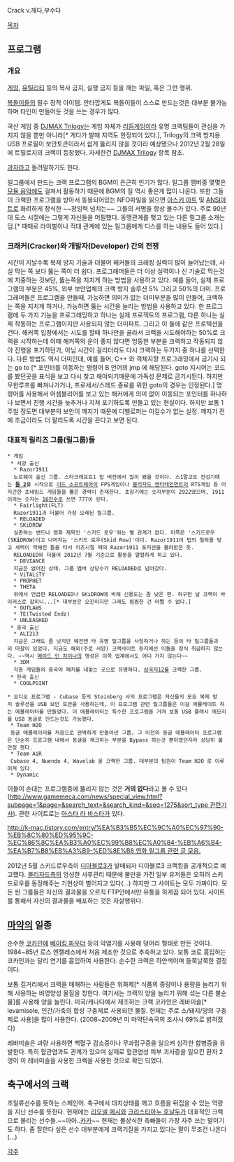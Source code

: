 Crack
v.깨다,부수다

[[목차]]

== 프로그램 ==
=== 개요 ===
[[게임]], [[유틸리티]] 등의 복사 금지, 실행 금지 등을 깨는 파일, 혹은 그런 행위.

[[복돌이]]들의 필수 장착 아이템. 안타깝게도 복돌이들이 스스로 만드는것은 대부분 불가능하며 타인이 만들어둔 것을 쓰는 경우가 많다.

국산 게임 중 [[DJMAX Trilogy]]는 게임 자체가 [[리듬게임]]이라 유명 크랙팀들이 관심을 가지지 않을 뿐만 아니라[* 게다가 발매 지역도 한정되어 있다.], Trilogy의 크랙 방지용 USB 프로필이 보안토큰이라서 쉽게 뚫리지 않을 것이라 예상됐으나 2012년 2월 28일에 트릴로지의 크랙이 등장했다. 자세한건 [[DJMAX Trilogy]] 항목 참조.

[[과자]]라고 돌려말하기도 한다.

릴그룹에서 만드는 크랙 프로그램의 BGM이 은근히 인기가 많다. 릴그룹 멤버중 몇몇은 [[모듈 음악]]에도 걸쳐서 활동하기 때문에 BGM의 질 역시 좋은게 많이 나온다.
또한 그들이 크랙한 프로그램을 받아서 동봉되어있는 NFO파일을 읽으면 [[아스키 아트]] 및 [[ANSI]]아트로 화려하게 장식한 ~~장잉력 넘치는~~ 그들의 서명을 항상 볼수가 있다. 주로 90년대 도스 시절에는 그렇게 자신들을 어필했다. 동맹관계를 맺고 있는 다른 릴그룹 소개는 덤.[* 때때로 라이벌이나 적대 관계에 있는 릴그룹에게 디스를 하는 내용도 들어 있다.]

=== 크래커(Cracker)와 개발자(Developer) 간의 전쟁 ===
시간이 지날수록 복제 방지 기술과 더불어 해커들의 크래킹 실력이 많이 늘어났는데, 사실 막는 쪽 보다 뚫는 쪽이 더 쉽다. 프로그래머들은 더 이상 실력이나 신 기술로 막는것에 치중하는 것보단, 뚫는쪽을 지치게 하는 방법을 사용하고 있다. 예를 들어, 실제 프로그램의 부분은 45%, 외부 보안업체의 크랙 방지 솔루션 5% 그리고 50%의 더미.
프로그래머들은 프로그램을 만들때, 가능하면 의미가 없는 더미부분을 많이 만들어, 크랙하는 쪽을 지치게 하거나, 가능하면 뚫는 시간을 늘리는 방법을 사용하고 있다. 한 프로그램에 두 가지 기능을 프로그래밍하고 하나는 실제 프로젝트의 프로그램, 다른 하나는 실제 작동하는 프로그램이지만 사용되지 않는 더미파트. 그리고 이 둘에 같은 프로텍션을 건다. 해커쪽 입장에서는 시도를 할때 하나만을 골라서 크랙을 시도해야하는 50%로 크랙을 시작하는데 이때 해커쪽의 운이 좋지 않다면 엉뚱한 부분을 크랙하고 작동되지 않아 진행을 포기하던가, 아님 시간이 걸리더라도 다시 크랙하는 두가지 중 하나를 선택한다.
다른 방법도 역시 더미인데, 예를 들어, C++ 와 객체지향 프로그래밍에서 금기시 되는 go to [* 포인터를 이동하는 명령어 B 언어의 jmp 에 해당된다. goto 지시어는 코드를 봤던곳을 표식을 보고 다시 찾고 해야되기때문에 가독성 문제로 금기시된다. 하지만 무한루프를 빠져나가거나, 프로세서/스레드 종료를 위한 goto의 경우는 인정된다.] 명령어를 사용해서 어셈블리어를 보고 있는 해커에게 의미 없이 이동되는 포인터를 하나하나 보면서 진행 시간을 늦추거나 지쳐 포기하도록 만들고 있는 현실이다. 하지만 보통 1주일 정도면 대부분의 보안이 깨지기 때문에 디벨로퍼는 이길수가 없는 실정. 깨지기 전에 조금이라도 더 팔리도록 시간을 끈다고 보면 된다.

=== 대표적 릴리즈 그룹(릴그룹)들 ===
 * 게임
  * 서양 출신
   * Razor1911
   노르웨이 출신 그룹. 스타크래프트1 립 버전에서 많이 봤을 것이다. 스1말고도 전성기때는 '''[[둠 2]]'''를 시작으로 [[이드 소프트웨어]]의 FPS게임이나 [[블리자드 엔터테인먼트]]의 RTS게임 등 어지간한 초네임드 게임들을 뚫은 경력이 존재한다. 초창기에는 숫자부분이 2922였으며, 1911이라는 숫자는 [[16진수]]로 쓰면 777이 된다.
   * Fairlight(FLT)
   Razor1911과 더불어 가장 오래된 릴그룹.
   * RELOADED
   * SKiDROW
   실존하는 밴드나 영화 제목인 '스키드 로우'와는 별 관계가 없다. 이쪽은 '스키드로우(SK'''i'''DROW)이고 나머지는 '스키드 로우(Skid Row)'이다. Razor1911이 법의 철퇴를 맞고 세력이 약해진 틈을 타서 리즈시절 때의 Razor1911 포지션을 물려받은 듯.
   RELOADED와 더불어 2012년 7월 기준으로 활동을 열렬하게 하고 있다.
   * DEVIANCE
   지금은 없어진 상태. 그룹 멤버 상당수가 RELOADED로 넘어갔다.
   * ViTALiTY
   * PROPHET
   * THETA
   위에서 언급한 RELOADED나 SKiDROW에 비해 신용도는 좀 낮은 편. 허구헌 날 크랙이 바이러스로 잡히니...[* 대부분은 오진이지만 그래도 찜찜한 건 어쩔 수 없다.]
   * OUTLAWS
   * TE(Twisted Endz)
   * UNLEASHED
  * 중국 출신
   * ALI213
   지금은 그래도 좀 낫지만 예전엔 타 유명 릴그룹을 사칭하거나 하는 등의 타 릴그룹들과의 마찰이 있었다. 지금도 해외(주로 서양) 크랙사이트 등지에선 이들을 정식 취급하지 않는다. ~~역시 [[메이드 인 차이나]]의 명성은 이쪽 업계에서도 어디 가지 않는다~~
   * 3DM
   각종 게임들의 중국어 패치를 내놓는 곳으로 유명하다. [[삼국지12]]를 크랙한 그룹.
  * 한국 출신
   * COOLPOINT

 * 오디오 프로그램 - Cubase 등의 Steinberg 사의 프로그램은 자신들의 모든 복제 방지 솔루션을 USB 보안 토큰을 사용하는데, 이 프로그램 관련 릴그룹들은 이걸 에뮬레이트 하는 에뮬레이터를 만들었다. 이 에뮬레이터는 특수한 프로그램을 거쳐 보통 USB 플래시 메모리를 USB 동글로 만드는것도 가능했다.
  * Team H2O
  동글 에뮬레이터를 처음으로 완벽하게 만들어낸 그룹. 그 이전의 동글 에뮬레이터 프로그램은 단순히 프로그램 내에서 동글을 체크하는 부분을 Bypass 하는것 뿐이였던지라 상당히 불안정 했다.
  * Team AiR
  Cubase 4, Nuendo 4, Wavelab 을 크랙한 그룹. 대부분의 팀원이 Team H2O 로 이루어져 있다.
  * Dynamic


이들이 손대는 프로그램중에 뚫리지 않는 것은 '''거의 없다'''라고 볼 수 있다([[http://www.gamemeca.com/news/special_view.html?subpage=1&page=&search_text=&search_kind=&seq=1275&sort_type 관련기사]]). 관련 사이트로는 [[아스타 라 비스타]]가 있다.

[[http://k-mac.tistory.com/entry/%EA%B3%B5%EC%9C%A0%EC%97%90-%EB%8C%80%ED%95%9C-%EC%86%8C%EA%B3%A0%EC%99%B8%EC%A0%84-%EB%A6%B4-%EA%B7%B8%EB%A3%B9-%ED%8E%B8 영화 릴그룹 관련 글 모음.]]

2012년 5월 스키드로우측이 [[디아블로3]]가 발매되자 디아블로3 크랙킹을 공개적으로 예고했다. [[블리자드]]측의 엉성한 사후관리 때문에 불만을 가진 일부 유저들은 오히려 스키드로우를 동정해주는 기현상이 벌어지고 있다(...) 하지만 그 사이트는 모두 가짜이다. 모든 씬 그룹들은 자신의 결과물을 오르직 FTP안에서만 유통을 하게끔 되어 있다. 사이트를 통해서 자신의 결과물을 배포하는 것은 자살행위다.

== [[마약]]의 일종 ==
순수한 [[코카인]]에 [[베이킹 파우더]] 등의 약염기를 사용해 덩어리 형태로 만든 것이다. 1984~85년 로스 엔젤레스에서 처음 제조한 것으로 추측하고 있다. 보통 코로 흡입하는 코카인과는 달리 연기를 흡입하여 사용한다. 순수한 크랙은 하얀색이며 들쭉날쭉한 결정이다. 

보통 길거리에서 크랙을 매매하는 사람들은 위화제[* 식품의 중량이나 용량을 늘리기 위해 사용하는 비영양성 물질을 칭한다. 여기서는 크랙의 양을 늘리기 위해 섞는 다른 불순물]를 사용해 양을 늘린다. 미국/캐나다에서 제조하는 크랙 코카인은 레바미솔[* levamisole, 인간/가축의 합성 구충제로 사용되던 물질. 현재는 주로 소/돼지/양의 구충제로 사용]을 많이 사용한다. (2008~2009년 미 마약단속국의 조사시 69%로 밝혀졌다)

레바미솔은 과량 사용하면 백혈구 감소증이나 무과립구증을 일으켜 심각한 합병증을 유발한다. 특히 혈관염과도 관계가 있으며 실제로 혈관염성 피부 괴사증을 일으킨 환자 2명이 이 레바미솔을 사용한 크랙을 사용한 것으로 확인 되었다.

== 축구에서의 크랙 ==

초일류선수를 뜻하는 스페인어. 축구에서 대치상태를 깨고 흐름을 뒤집을 수 있는 역량을 지닌 선수를 뜻한다. 현재에는 [[리오넬 메시]]와 [[크리스티아누 호날두]]가 대표적인 크랙으로 불리는 선수들.~~아아..[[카카]]~~
현재는 몰상식한 축빠들이 가장 자주 쓰는 말이기도 하다. 좀 잘한다 싶은 선수 대부분에게 크랙기질을 가지고 있다는 말이 무조건 나온다(...)

[[각주]]
